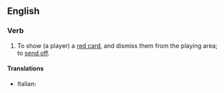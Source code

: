{{also|red card}}
==English==

===Verb===
{{en-verb|head=[[red]]-[[card]]}}

# {{lb|en|transitive|sports}} To show (a player) a [[red card]], and dismiss them from the playing area; to [[send off]].

====Translations====
{{trans-top|show a player a red card}}
* Italian: {{t+|it|espellere}}
{{trans-mid}}
{{trans-bottom}}